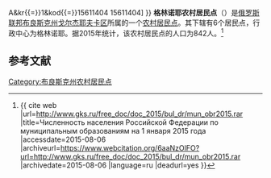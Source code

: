 {{Infobox Settlement
| official_name = 格林诺耶农村居民点
| native_name = Глинновское сельское поселение
| settlement_type = [[农村居民点|农村居民点]]
| subdivision_type = [[国家|国家]]
| subdivision_type1 = [[州_(俄罗斯)|州]]
| subdivision_type2 = [[区_(苏联)|区]]
| subdivision_name = {{RUS}}
| subdivision_name1 = [[布良斯克州|布良斯克州]]
| subdivision_name2 = [[戈尔杰耶夫卡区|戈尔杰耶夫卡区]]
| seat_type = 行政中心
| seat = 格林诺耶
| population_as_of=2015
| population_footnotes = <ref name=stat />
| population_total = 842
| coordinates_display = inline,title
| latd =  | latm =  | lats =  | latNS = N
| longd =  | longm =  | longs =  | longEW = E
| timezone = [[莫斯科时间|MSK]]
| utc_offset = +3
| blank_name = [[俄罗斯市政土地区划代码|OKTMO编码]]
| blank_info = [http://classif.spb.ru/classificators/view/tma.php?st{{=}}A&kr{{=}}1&kod{{=}}15611404 15611404]
}}
'''格林诺耶农村居民点'''（{{lang-ru|Глинновское сельское поселение}}）是[[俄罗斯联邦|俄罗斯联邦]][[布良斯克州|布良斯克州]][[戈尔杰耶夫卡区|戈尔杰耶夫卡区]]所属的一个[[农村居民点|农村居民点]]。其下辖有6个居民点，行政中心为格林诺耶。据2015年统计，该农村居民点的人口为842人。<ref name=stat>{{ cite web |url=http://www.gks.ru/free_doc/doc_2015/bul_dr/mun_obr2015.rar |title=Численность населения Российской Федерации по муниципальным образованиям на 1 января 2015 года |accessdate=2015-08-06 |archiveurl=https://www.webcitation.org/6aaNzOlFO?url=http://www.gks.ru/free_doc/doc_2015/bul_dr/mun_obr2015.rar |archivedate=2015-08-06 |language=ru |deadurl=yes }}</ref>

== 参考文献 ==
{{reflist}}

{{Russia-stub}}

[[Category:布良斯克州农村居民点|Category:布良斯克州农村居民点]]